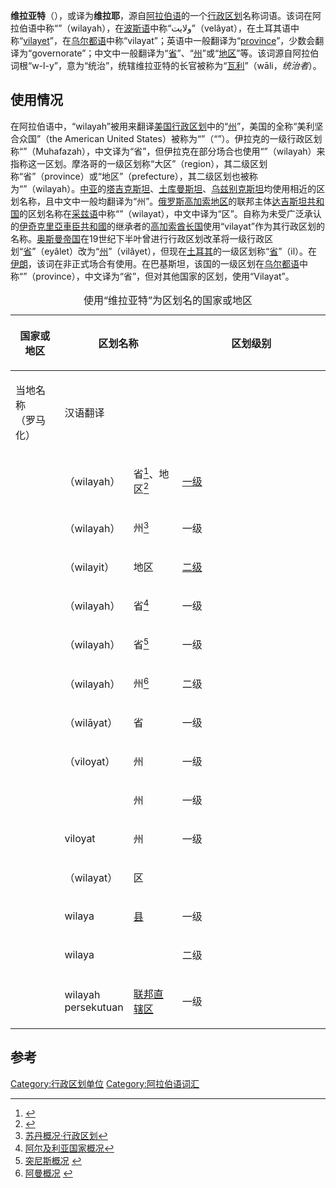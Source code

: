 '''维拉亚特'''（{{Lang-ar|ولاية}}），或译为'''维拉耶'''，源自[[阿拉伯语|阿拉伯语]]的一个[[行政区划|行政区划]]名称词语。该词在阿拉伯语中称“{{rtl-lang|ar|ولاية}}”（wilayah），在[[波斯语|波斯语]]中称“ولایت”（velâyat），在土耳其语中称“[[州_(奥斯曼帝国)|vilayet]]”，在[[乌尔都语|乌尔都语]]中称“vilayat”；英语中一般翻译为“[[省_(行政區劃)|province]]”，少数会翻译为“governorate”；中文中一般翻译为“[[省_(行政區劃)|省]]”、“[[州|州]]”或“[[地区|地区]]”等。该词源自阿拉伯词根“w-l-y”，意为“统治”，统辖维拉亚特的长官被称为“[[瓦利_(稱號)|瓦利]]”（wāli，''统治者''）。

== 使用情况 ==
在阿拉伯语中，“wilayah”被用来翻译[[美國行政區劃|美国行政区划]]中的“[[州_(美国)|州]]”，美国的全称“美利坚合众国”（the American United States）被称为“{{rtl-lang|ar|الولايات المتّحدة الأمريكية}}”（“{{transl|ar|ALA|al-Wilāyāt al-Muttaḥidah al-Amrīkīyah}}”）。伊拉克的一级行政区划称“{{rtl-lang|ar|محافظة}}”（Muhafazah），中文译为“省”，但伊拉克在部分场合也使用“{{rtl-lang|ar|ولاية}}”（wilayah）来指称这一区划。摩洛哥的一级区划称“大区”（region），其二级区划称“省”（province）或“地区”（prefecture），其二级区划也被称为“{{rtl-lang|ar|ولاية}}”（wilayah）。[[中亚|中亚]]的[[塔吉克斯坦|塔吉克斯坦]]、[[土库曼斯坦|土库曼斯坦]]、[[乌兹别克斯坦|乌兹别克斯坦]]均使用相近的区划名称，且中文中一般均翻译为“州”。[[俄罗斯|俄罗斯]][[高加索地区|高加索地区]]的联邦主体[[达吉斯坦共和国|达吉斯坦共和国]]的区划名称在[[采兹语|采兹语]]中称“{{lang|ru|вилайат}}”（wilayat），中文中译为“区”。自称为未受广泛承认的[[伊奇克里亞車臣共和國|伊奇克里亞車臣共和國]]的继承者的[[高加索酋長國|高加索酋长国]]使用“vilayat”作为其行政区划的名称。[[奥斯曼帝国|奥斯曼帝国]]在19世纪下半叶曾进行行政区划改革将一级行政区划“[[省_(奥斯曼帝国)|省]]”（eyâlet）改为“[[州_(奥斯曼帝国)|州]]”（vilâyet），但现在[[土耳其|土耳其]]的一级区划称“[[土耳其行政区划|省]]”（il）。在[[伊朗|伊朗]]，该词在非正式场合有使用。在巴基斯坦，该国的一级区划在[[乌尔都语|乌尔都语]]中称“{{lang|ur|صوبہ}}”（province），中文译为“省”，但对其他国家的区划，使用“Vilayat”。

{| class="wikitable"
|+使用“维拉亚特”为区划名的国家或地区
|-
! rowspan=2 | 国家或地区 !! colspan=2 | 区划名称 !! rowspan=2 | 区划级别 !! rowspan=2 width=50%| 简介
|-
! 当地名称<br />（罗马化） !! 汉语翻译
|-
| {{MRT}} || {{rtl-lang|ar|ولاية}}（wilayah） || 省<ref>{{Citeweb|url=http://news.xinhuanet.com/ziliao/2002-06/19/content_447748.htm |title=毛里塔尼亚概况 |publisher=新华网}}</ref>、地区<ref>{{citeweb|title=毛里塔尼亚|url=http://www.xzqh.org/old/waiguo/africa/3004.htm|publisher=行政区划网}}</ref> || [[一级行政区划|一级]] || 毛里塔尼亚官方语言是阿拉伯语，其一级行政区划称“{{rtl-lang|ar|ولاية}}”（wilayah），参见[[毛里塔尼亚行政区划|毛里塔尼亚行政区划]]
|-
| {{SDN}} || {{rtl-lang|ar|ولاية}}（wilayah） || 州<ref>[http://sd.mofcom.gov.cn/article/ddgk/zwcity/201506/20150600999541.shtml 苏丹概况·行政区划]</ref> || 一级 || 苏丹官方语言是阿拉伯语，其一级行政区划称“{{rtl-lang|ar|ولاية}}”（wilayah），苏丹原行政区划称“{{rtl-lang|ar|مديرية}}”（Mudiriyah），中文翻译为“地区”或“省”，现在虽已不是行政区划，但作为分区概念仍使用。[[南苏丹|南苏丹]]官方语言为[[英语|英语]]，其区划称“州”（state），但在阿拉伯语中也称“{{rtl-lang|ar|ولاية}}”（wilayah）。参见[[苏丹行政区划|苏丹行政区划]]。
|-
| {{CHN}} || {{script/Arabic|ۋىلايىت}}（wilayit） || 地区 || [[地级行政区|二级]] || [[維吾爾語|維吾爾語]]和[[烏孜別克語|烏孜別克語]]中對各省區地級行政區的稱呼，如新疆的[[阿克蘇地區|阿克蘇地區]]在[[维吾尔语|维吾尔语]]中为“{{script/Arabic|ئاقسۇ ۋىلايىتى}}”（Aqsu Wilayiti）。<BR>然而與之同義的州在維吾爾語中卻是俄語借詞「{{script/Arabic|ئوبلاست}}」（oblast），如新疆[[克孜勒蘇柯爾克孜自治州|克孜勒蘇柯爾克孜自治州]]在維吾爾語中爲「{{script/Arabic|قىزىلسۇ قىرغىز ئاپتونوم ئوبلاستى}}」（Qizilsu Qirghiz Aptonom Oblasti）。
|-
| {{DZA}} || {{rtl-lang|ar|ولاية}}（wilayah） || 省<ref>[http://wcm.fmprc.gov.cn/pub/chn/gxh/cgb/zcgmzysx/fz/1206/1207/t422037.htm 阿尔及利亚国家概况]{{dead link|date=2018年4月 |bot=InternetArchiveBot |fix-attempted=yes }}</ref> || 一级 || 参见[[阿尔及利亚行政区划|阿尔及利亚行政区划]]
|-
| {{TUN}} || {{rtl-lang|ar|ولاية}}（wilayah） || 省<ref>[http://news.xinhuanet.com/ziliao/2002-03/29/content_336314.htm 突尼斯概况] {{webarchive|url=https://web.archive.org/web/20151030021717/http://news.xinhuanet.com/ziliao/2002-03/29/content_336314.htm |date=2015-10-30 }}</ref> || 一级 || 参见[[突尼斯行政区划|突尼斯行政区划]]
|-
| {{OMN}} || {{rtl-lang|ar|ولاية}}（wilayah） || 州<ref>[http://news.xinhuanet.com/ziliao/2002-06/18/content_445809.htm 阿曼概况] {{webarchive|url=https://web.archive.org/web/20151030021830/http://news.xinhuanet.com/ziliao/2002-06/18/content_445809.htm |date=2015-10-30 }}</ref> || 二级 || 阿曼的一级行政区划称“{{rtl-lang|ar|محافظة}}”（Muhafazah），中文译为“省”。参见[[阿曼行政区划|阿曼行政区划]]
|-
| {{AFG}} || {{Lang|ps|ولايت}}（wilāyat） || 省 || 一级 || 阿富汗一级行政区划在[[普什图语|普什图语]]中称“{{Lang|ps|ولايت}}”（wilāyat），在[[達利語|達利語]]中称“ولایت”（velâyat）。参见[[阿富汗行政区划|阿富汗行政区划]]
|-
| {{TJK}} || {{lang|tg|вилоятҳо}}（viloyat） || 州 || 一级 || 塔吉克斯坦的官方语言是塔吉克语和俄语，其一级行政区划在塔吉克语中称“{{lang|tg|вилоятҳо}}”（viloyat），在俄语中称“{{lang|ru|oblast}}”。参见[[塔吉克斯坦行政区划|塔吉克斯坦行政区划]]
|-
| {{TKM}} || {{lang|tk|welaýat}} || 州 || 一级 || 土库曼斯坦的官方语言是[[土库曼语|土库曼语]]，其一级行政区划在土库曼语中称“{{lang|tk|welaýat}}”。参见[[土库曼斯坦行政区划|土库曼斯坦行政区划]]
|-
| {{UZB}} || viloyat || 州 || 一级 || 参见[[乌兹别克斯坦行政区划|乌兹别克斯坦行政区划]]
|-
| {{RUS}}<br />{{Flag|Dagestan}} || {{lang|ru|вилайат}}（wilayat） || 区 ||  || 在[[俄罗斯|俄罗斯]]的联邦主体[[达吉斯坦共和国|达吉斯坦]]的区划在[[采兹语|采兹语]]中称“{{lang|ru|вилайат}}”（wilayat），在俄语中称“{{lang|ru|район}}”（rayon）
|-
| {{KEN}} || wilaya || [[县_(肯尼亚)|县]] || 一级 || 肯尼亚在2013年撤销原来的一级行政区划“省”（mikoa、prcvince），并将原二级区划“区”（district）改称“县”（contry），区县在[[斯瓦希里语|斯瓦希里语]]中称“wilaya”。
|-
| {{TZA}} || wilaya || {{le|县 (坦桑尼亚)|Districts of Tanzania|县}} || 二级 || 坦桑尼亚一级行政区划称“省”（mikoa、region），二级区划称“县”（district），县在[[斯瓦希里语|斯瓦希里语]]中称“wilaya”。
|-
| {{MYS}} || wilayah persekutuan || [[联邦直辖区|联邦直辖区]] || 一级 || 马来西亚的特殊区划“联邦直辖区”在马来语中称“wilayah persekutuan”，简称“wilayah”。另外该国的“{{le|东海岸经济区|East Coast Economic Region}}”在马来语中称“Wilayah Ekonomi Pantai Timur”
|}

== 参考 ==
{{Reflist|2}}
[[Category:行政区划单位|Category:行政区划单位]]
[[Category:阿拉伯语词汇|Category:阿拉伯语词汇]]